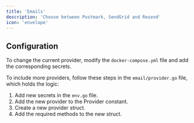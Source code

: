 ```yaml
---
title: 'Emails'
description: 'Choose between Postmark, SendGrid and Resend'
icon: 'envelope'
---
```


## Configuration

To change the current provider, modify the `docker-compose.yml` file and add the corresponding secrets.

To include more providers, follow these steps in the `email/provider.go` file, which holds the logic:

1. Add new secrets in the `env.go` file.
2. Add the new provider to the Provider constant.
3. Create a new provider struct.
4. Add the required methods to the new struct.
